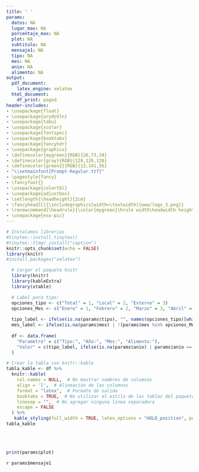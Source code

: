```yaml
---
title: ' '
params:
  datos: NA
  lugar_max: NA
  porcentaje_max: NA
  plot: NA
  subtitulo: NA
  mensaje1: NA
  tipo: NA
  mes: NA
  anio: NA
  alimento: NA
output:
  pdf_document:
    latex_engine: xelatex
  html_document:
    df_print: paged
header-includes:
- \usepackage{float}
- \usepackage{arydshln}
- \usepackage{tabu}
- \usepackage{xcolor}
- \usepackage{fontspec}
- \usepackage{booktabs} 
- \usepackage{fancyhdr}
- \usepackage{graphicx}
- \definecolor{mygreen}{RGB}{26,73,34}
- \definecolor{gray}{RGB}{128,128,128}
- \definecolor{green2}{RGB}{13,141,56}
- "\\setmainfont{Prompt-Regular.ttf}"
- \pagestyle{fancy}
- \fancyfoot{} 
- \usepackage{colortbl}
- \usepackage{adjustbox}
- \setlength{\headheight}{2cm}
- \fancyhead[C]{\includegraphics[width=\textwidth]{www/logo_3.png}}
- \renewcommand{\headrule}{\color{mygreen}\hrule width\headwidth height\headrulewidth} 
- \usepackage{eso-pic}
---
```



```r
# Instalamos librerias
#tinytex::install_tinytex()
#tinytex::tlmgr_install("caption")
knitr::opts_chunk$set(echo = FALSE)
library(knitr)
#install.packages("xelatex")

```

<!-- Fecha -->
\begin{flushright}
\textcolor{gray}{Informe en línea generado el: `r format(Sys.Date(), "%d %B, %Y")`}
\end{flushright}
\section*{Parámetros con los cuales se generó el informe:}
```r
  # Cargar el paquete knitr
  library(knitr)
  library(kableExtra)
  library(xtable)

  # Label para tipo: 
  opciones_tipo <- c("Total" = 1, "Local" = 2, "Externo" = 3)
  opciones_Mes <- c("Enero" = 1, "Febrero" = 2, "Marzo" = 3, "Abril" = 4, "Mayo" = 5, "Junio" = 6, "Julio" = 7, "Agosto" = 8, "Septiembre" = 9, "Octubre" = 10, "Noviembre" = 11, "Diciembre" =12)
  
  tipo_label <- ifelse(is.na(params$tipo), "", names(opciones_tipo)[which(opciones_tipo == params$tipo)])
  mes_label <- ifelse(is.na(params$mes) | !(params$mes %in% opciones_Mes), "Todos los meses", names(opciones_Mes)[which(opciones_Mes == params$mes)])
  
  df <- data.frame(
    "Parametro" = c("Tipo:", "Año:", "Mes:", "Alimento:"),
    "Valor" = c(tipo_label, ifelse(is.na(params$anio) | params$anio == "todo", "Todos los años", params$anio), mes_label, ifelse(is.na(params$alimento) | params$alimento == "todo", "Todos los productos", params$alimento))
  )

# Crear la tabla con knitr::kable
tabla_kable <- df %>%
  knitr::kable(
    col.names = NULL,  # No mostrar nombres de columnas
    align = 'l',  # Alineación de las columnas
    format = "latex",  # Formato de salida
    booktabs = TRUE,  # No utilizar el estilo de las tablas del paquete booktabs
    linesep = "",  # No agregar ninguna línea separadora
    escape = FALSE
  ) %>%
   kable_styling(full_width = TRUE, latex_options = "HOLD_position", position = "left", bootstrap_options = "borderless")   
tabla_kable
```
<!-- Titulo del tablaro -->
\fontsize{14}{14} \selectfont \textcolor{mygreen}{Municipios proveedores de alimentos para Antioquia}\
<!-- Subtitulo -->
\fontsize{12}{12} \selectfont \textcolor{green2}{Descubre los principales municipios proveedores de alimentos que ingresan a Antioquia según el SIPSA.}\
<!-- Grafica -->
```r
print(params$plot)
```

\fontsize{10}{10} \selectfont `r params$mensaje1`\

\fontsize{8}{8} \selectfont \textcolor{mygreen}{Fuente: Cálculos propios a partir de datos del Sistema de Información de Precios y Abastecimiento del Sector Agropecuario (SIPSA).}\
\fontsize{8}{8} \selectfont \textcolor{mygreen}{Esta visualización muestra el ranking de los municipios de orígen de los alimentos que llegan a las principales centrales de abasto de Medellín, resaltando su participación porcentual en el volumen total de ingresos.}\
\fontsize{8}{8} \selectfont \textcolor{mygreen}{Local: Productos reportados con origen de territorios del departamento de Antioquia.}\
\fontsize{8}{8} \selectfont \textcolor{mygreen}{Externo: Productos reportados con origen fuera del departamento de  Antioquia.}\

\AddToShipoutPictureBG*{\includegraphics[width=\paperwidth,height=3cm,keepaspectratio]{www/logo_2.png}}
